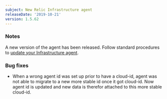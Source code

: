 ```yaml
---
subject: New Relic Infrastructure agent
releaseDate: '2019-10-21'
version: 1.5.62
---
```


### Notes

A new version of the agent has been released. Follow standard procedures to [update your Infrastructure agent](/docs/infrastructure/new-relic-infrastructure/installation/update-infrastructure-agent).

### Bug fixes

* When a wrong agent id was set up prior to have a cloud-id, agent was not able to migrate to a new more stable id once it got cloud-id. Now agent id is updated and new data is therefor attached to this more stable cloud-id.
